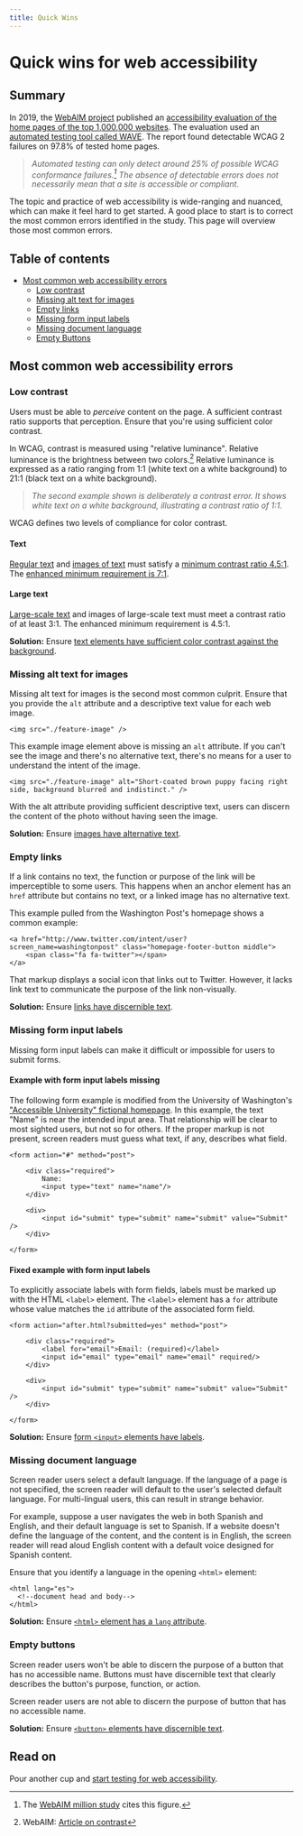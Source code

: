 ```yaml
---
title: Quick Wins
---
```



<SEO
  title="Quick Wins for Web Accessibility"
  description="An introduction to the six most common accessibility errors, and how to fix them."
/>

# Quick wins for web accessibility

## Summary

In 2019, the [WebAIM project](https://webaim.org/) published an [accessibility evaluation of the home pages of the top 1,000,000 websites](https://webaim.org/projects/million/). The evaluation used an [automated testing tool called WAVE](https://wave.webaim.org/). The report found detectable WCAG 2 failures on 97.8% of tested home pages.

> _Automated testing can only detect around 25% of possible WCAG conformance failures.[^webaim-million] The absence of detectable errors does not necessarily mean that a site is accessible or compliant._

The topic and practice of web accessibility is wide-ranging and nuanced, which can make it feel hard to get started. A good place to start is to correct the most common errors identified in the study. This page will overview those most common errors.

## Table of contents

- [Most common web accessibility errors](/quick-wins/#most-common-web-accessibility-errors)
  - [Low contrast](/quick-wins/#low-contrast)
  - [Missing alt text for images](/quick-wins/#missing-alt-text-for-images)
  - [Empty links](/quick-wins/#empty-links)
  - [Missing form input labels](/quick-wins/#missing-form-input-labels)
  - [Missing document language](/quick-wins/#missing-document-language)
  - [Empty Buttons](/quick-wins/#empty-buttons)

## Most common web accessibility errors

### Low contrast

Users must be able to _perceive_ content on the page. A sufficient contrast ratio supports that perception. Ensure that you're using sufficient color contrast.

In WCAG, contrast is measured using "relative luminance". Relative luminance is the brightness between two colors.[^webaim-contrast] Relative luminance is expressed as a ratio ranging from 1:1 (white text on a white background) to 21:1 (black text on a white background).

> _The second example shown is deliberately a contrast error. It shows white text on a white background, illustrating a contrast ratio of 1:1._

<ImageGallery>

<ColorContrast background="#fff" foreground="#000" ratio="21:1" />

<ColorContrast background="#fff" foreground="#fff" ratio="1:1" />

</ImageGallery>

WCAG defines two levels of compliance for color contrast.

#### Text

[Regular text](https://www.w3.org/TR/WCAG21/#dfn-text) and [images of text](https://www.w3.org/TR/WCAG21/#dfn-images-of-text) must satisfy a [minimum contrast ratio 4.5:1](https://www.w3.org/TR/WCAG21/#contrast-minimum). The [enhanced minimum requirement is 7:1](https://www.w3.org/TR/WCAG21/#contrast-enhanced).

<ImageGallery>

<ColorContrast
  background="#ccc"
  foreground="#565656"
  ratio="4.6:1"
  fontSize="1"
/>

<ColorContrast
  background="#ccc"
  foreground="#393939"
  ratio="7.19:1"
  fontSize="1"
/>

</ImageGallery>

#### Large text

[Large-scale text](https://www.w3.org/TR/WCAG21/#dfn-large-scale) and images of large-scale text must meet a contrast ratio of at least 3:1. The enhanced minimum requirement is 4.5:1.

<ImageGallery>

<ColorContrast
  background="#ccc"
  foreground="#707070"
  ratio="3.08:1"
  fontSize="4"
/>

<ColorContrast
  background="#ccc"
  foreground="#565656"
  ratio="4.6:1"
  fontSize="4"
/>

</ImageGallery>

<Callout>

**Solution:** Ensure [text elements have sufficient color contrast against the background](https://dequeuniversity.com/rules/axe/3.3/color-contrast).

</Callout>

### Missing alt text for images

Missing alt text for images is the second most common culprit. Ensure that you provide the `alt` attribute and a descriptive text value for each web image.

```
<img src="./feature-image" />
```

This example image element above is missing an `alt` attribute. If you can't see the image and there's no alternative text, there's no means for a user to understand the intent of the image.

```
<img src="./feature-image" alt="Short-coated brown puppy facing right side, background blurred and indistinct." />
```

With the alt attribute providing sufficient descriptive text, users can discern the content of the photo without having seen the image.

<Callout>

**Solution:** Ensure [images have alternative text](https://dequeuniversity.com/rules/axe/3.3/image-alt).

</Callout>

### Empty links

If a link contains no text, the function or purpose of the link will be imperceptible to some users. This happens when an anchor element has an `href` attribute but contains no text, or a linked image has no alternative text.

This example pulled from the Washington Post's homepage shows a common example:

```
<a href="http://www.twitter.com/intent/user?screen_name=washingtonpost" class="homepage-footer-button middle">
    <span class="fa fa-twitter"></span>
</a>
```

That markup displays a social icon that links out to Twitter. However, it lacks link text to communicate the purpose of the link non-visually.

<Callout>

**Solution:** Ensure [links have discernible text](https://dequeuniversity.com/rules/axe/3.3/link-name).

</Callout>

### Missing form input labels

Missing form input labels can make it difficult or impossible for users to submit forms.

#### Example with form input labels missing

The following form example is modified from the University of Washington's ["Accessible University" fictional homepage](https://www.washington.edu/accesscomputing/AU/before.html). In this example, the text "Name" is near the intended input area. That relationship will be clear to most sighted users, but not so for others. If the proper markup is not present, screen readers must guess what text, if any, describes what field.

```
<form action="#" method="post">

    <div class="required">
        Name:
        <input type="text" name="name"/>
    </div>

    <div>
        <input id="submit" type="submit" name="submit" value="Submit" />
    </div>

</form>
```

#### Fixed example with form input labels

To explicitly associate labels with form fields, labels must be marked up with the HTML `<label>` element. The `<label>` element has a `for` attribute whose value matches the `id` attribute of the associated form field.

```
<form action="after.html?submitted=yes" method="post">

    <div class="required">
        <label for="email">Email: (required)</label>
        <input id="email" type="email" name="email" required/>
    </div>

    <div>
        <input id="submit" type="submit" name="submit" value="Submit" />
    </div>

</form>
```

<Callout>

**Solution:** Ensure [form `<input>` elements have labels](https://dequeuniversity.com/rules/axe/3.3/label).

</Callout>

### Missing document language

Screen reader users select a default language. If the language of a page is not specified, the screen reader will default to the user's selected default language. For multi-lingual users, this can result in strange behavior.

For example, suppose a user navigates the web in both Spanish and English, and their default language is set to Spanish. If a website doesn't define the language of the content, and the content is in English, the screen reader will read aloud English content with a default voice designed for Spanish content.

Ensure that you identify a language in the opening `<html>` element:

```
<html lang="es">
  <!--document head and body-->
</html>
```

<Callout>

**Solution:** Ensure [`<html>` element has a `lang` attribute](https://dequeuniversity.com/rules/axe/3.3/html-has-lang).

</Callout>

### Empty buttons

Screen reader users won't be able to discern the purpose of a button that has no accessible name. Buttons must have discernible text that clearly describes the button's purpose, function, or action.

Screen reader users are not able to discern the purpose of button that has no accessible name.

<Callout>

**Solution:** Ensure [`<button>` elements have discernible text](https://dequeuniversity.com/rules/axe/3.3/button-name).

</Callout>

[^webaim-million]: The [WebAIM million study](https://webaim.org/projects/million/) cites this figure.
[^webaim-contrast]: WebAIM: [Article on contrast](https://webaim.org/articles/contrast/)

## Read on

Pour another cup and [start testing for web accessibility](/start-testing/).
